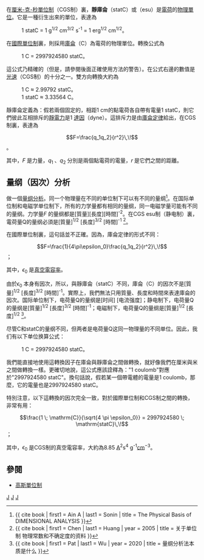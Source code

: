 {{NoteTA|G1=物理學}}
在[[厘米-克-秒制|厘米-克-秒單位制]]（CGS制）裏，'''靜庫侖'''（statC）或（esu）是[[電荷|電荷]]的[[測量單位|物理單位]]。它是一種衍生出來的單位，表達為
: 1 statC = 1 g<sup>1/2</sup> cm<sup>3/2</sup> s<sup>-1</sup> = 1 erg<sup>1/2</sup> cm<sup>1/2</sup>。

在[[國際單位制|國際單位制]]裏，則採用[[庫侖|庫侖]]（C）為電荷的物理單位。轉換公式為
: 1 C = 2997924580 statC。

這公式乃精確的（但是，請參閱後面正確使用方法的警告）。在公式右邊的數值是[[光速|光速]]（CGS制）的十分之一。雙方向轉換大約為
: 1 C ≈ 2.99792{{e|9}} statC。
: 1 statC ≈ 3.33564{{e|−10}} C。

靜庫侖定義為：假若兩個固定的，相距1 cm的點電荷各自帶有電量1 statC，則它們彼此互相排斥的[[靜電力|靜電力]]是1 [[達因|達因]]（dyne）。這排斥力是由[[庫侖定律|庫侖定律]]給出，在CGS制裏，表達為
:<math>F=\frac{q_1q_2}{r^2}\,\!</math>。

其中，<math>F\,\!</math>是力量，<math>q_1\,\!</math>、<math>q_2\,\!</math>分別是兩個點電荷的電量，<math>r\,\!</math>是它們之間的距離。

== 量纲（因次）分析 ==
做一個[[量纲分析|量纲分析]]。同一个物理量在不同的单位制下可以有不同的量纲<ref>{{
cite book
| first1 = Ain A 
| last1 = Sonin
| title = The Physical Basis of DIMENSIONAL ANALYSIS
}}</ref>。在国际单位制和电磁学单位制下，所有的力学量都有相同的量纲，同一电磁学量可能有不同的量纲。力学量<math>F\,\!</math>的量纲都是[質量][長度][時間]<sup>-2</sup>。在CGS esu制（静电制）裏，電荷量Q的量纲必須是[質量]<sup>1/2</sup> [長度]<sup>3/2</sup> [時間]<sup>-1</sup> <ref>{{
cite book
| first1 = Chen
| last1 = Huang
| year = 2005
| title = 关于单位制 物理常数和不确定度的资料
}}</ref>。

在國際單位制裏，這句話並不正確。因為，庫侖定律的形式不同：
:<math>F=\frac{1}{4\pi\epsilon_0}\frac{q_1q_2}{r^2}\,\!</math>；

其中，<math>\epsilon_0\,\!</math>是[[真空電容率|真空電容率]]。

由於<math>\epsilon_0\,\!</math>本身有因次，所以，與靜庫侖（statC）不同，庫侖（C）的因次不是[質量]<sup>1/2</sup> [長度]<sup>3/2</sup> [時間]<sup>-1</sup>。實際上，我們無法只用質量、長度和時間來表達庫侖的因次。国际单位制下，电荷量Q的量纲是[时间] [电流强度]；静电制下，电荷量Q的量纲是[質量]<sup>1/2</sup> [長度]<sup>3/2</sup> [時間]<sup>-1</sup>；电磁制下，电荷量Q的量纲是[質量]<sup>1/2</sup> [長度]<sup>1/2</sup> <ref>{{
cite book
| first1 = Pat
| last1 = Wu
| year = 2020
| title = 量纲分析法本质是什么
}}</ref>。

尽管C和statC的量纲不同，但两者是电荷量Q这同一物理量的不同单位。因此，我们有以下单位换算公式：
: 1 C = 2997924580 statC。

我們能直接地使用這轉換因子在庫侖與靜庫侖之間做轉換，就好像我們在厘米與米之間做轉換一樣。更確切地說，這公式應該詮釋為："1 coulomb"對應於"2997924580 statC"。換句話說，假若某一個帶電體的電量是1 coulomb，那麼，它的電量也是2997924580 statC。

特別注意，以下這轉換的因次完全一致，對於國際單位制和CGS制之間的轉換，非常有用：
:<math>\frac{1 \; \mathrm{C}}{\sqrt{4 \pi \epsilon_0}} = 2997924580 \; \mathrm{statC}\,\!</math>；

其中，<math>\epsilon_0\,\!</math>是CGS制的真空電容率，大約為8.85{{e|−21}} [[安培|A]]<sup>2</sup>s<sup>4</sup> [[克|g]]<sup>-1</sup>[[厘米|cm]]<sup>−3</sup>。

== 參閱 ==
* [[高斯單位制|高斯單位制]]

[[Category:厘米-克-秒制|J]]
[[Category:电学单位|J]]
[[Category:静电学|J]]